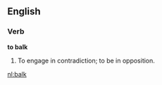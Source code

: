 ==English==

===Verb===

'''to balk'''

#To engage in contradiction; to be in opposition.

[[nl:balk]]